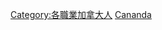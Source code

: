 {{Commonscat|Inventors from Canada}}

[[Category:各職業加拿大人|Category:各職業加拿大人]]
[[Category:各國發明家|Cananda]]